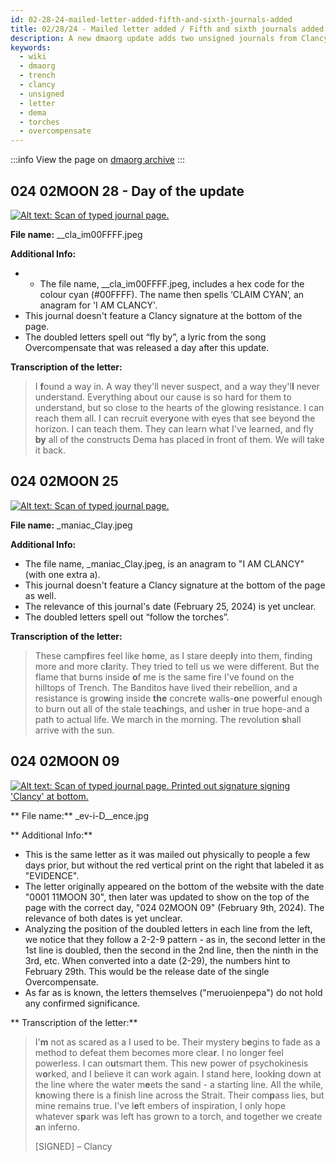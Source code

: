 ```yaml
---
id: 02-28-24-mailed-letter-added-fifth-and-sixth-journals-added
title: 02/28/24 - Mailed letter added / Fifth and sixth journals added
description: A new dmaorg update adds two unsigned journals from Clancy, as well as his letter previously mailed as evidence.
keywords:
  - wiki
  - dmaorg
  - trench
  - clancy
  - unsigned
  - letter
  - dema
  - torches
  - overcompensate
---
```

:::info
View the page on [dmaorg archive](https://www.dmaorg.site/022824-5/found/15398642_14/clancy.html)
:::


## 024 02MOON 28 - Day of the update

[![Alt text: Scan of typed journal page.](./assets/__cla_im00FFFF.jpeg)](./assets/__cla_im00FFFF.jpeg)

**File name:**  __cla_im00FFFF.jpeg

**Additional Info:**
- - The file name, __cla_im00FFFF.jpeg, includes a hex code for the colour cyan (#00FFFF). The name then spells ‘CLAIM CYAN’, an anagram for 'I AM CLANCY'.
- This journal doesn't feature a Clancy signature at the bottom of the page.
- The doubled letters spell out “fly by”, a lyric from the song Overcompensate that was released a day after this update.

**Transcription of the letter:**

> I <b>f</b>ound a way in. A way they'll never suspect, and a way they'l<b>l</b> never understand. Everything about our cause is so hard for them to understand, but so close to the hearts of the glowing resistance. I can reach them all. I can recruit ever<b>y</b>one with eyes that see beyond the horizon. I can teach them. They can learn what I've learned, and fly <b>by</b> all of the constructs Dema has placed in front of them. We will take it back.


## 024 02MOON 25

[![Alt text: Scan of typed journal page.](./assets/_maniac_Clay.jpeg)](./assets/_maniac_Clay.jpeg)

**File name:**  _maniac_Clay.jpeg

**Additional Info:**

- The file name, _maniac_Clay.jpeg, is an anagram to "I AM CLANCY" (with one extra a).
- This journal doesn't feature a Clancy signature at the bottom of the page as well.
- The relevance of this journal's date (February 25, 2024) is yet unclear.
- The doubled letters spell out “follow the torches”.

**Transcription of the letter:**

> These camp<b>f</b>ires feel like h<b>o</b>me, as I stare deep<b>l</b>y into them, finding more and more c<b>l</b>arity. They tried to tell us we were different. But the flame that burns inside <b>o</b>f me is the same fire I've found on the hilltops of Trench. The Banditos have lived their rebellion, and a resistance is gro<b>w</b>ing inside <b>the</b> concre<b>t</b>e walls-<b>o</b>ne powe<b>r</b>ful enough to burn out all of the stale tea<b>ch</b>ings, and ush<b>e</b>r in true hope-and a path to actual life. We march in the morning. The revolution <b>s</b>hall arrive with the sun.


## 024 02MOON 09

[![Alt text: Scan of typed journal page. Printed out signature signing 'Clancy' at bottom.](./assets/_ev-i-D__ence.jpg)](./assets/_ev-i-D__ence.jpg)


** File name:**  _ev-i-D__ence.jpg

** Additional Info:**
- This is the same letter as it was mailed out physically to people a few days prior, but without the red vertical print on the right that labeled it as "EVIDENCE".
- The letter originally appeared on the bottom of the website with the date "0001 11MOON 30", then later was updated to show on the top of the page with the correct day, "024 02MOON 09" (February 9th, 2024). The relevance of both dates is yet unclear.
- Analyzing the position of the doubled letters in each line from the left, we notice that they follow a 2-2-9 pattern - as in, the second letter in the 1st line is doubled, then the second in the 2nd line, then the ninth in the 3rd, etc. When converted into a date (2-29), the numbers hint to February 29th. This would be the release date of the single Overcompensate.
- As far as is known, the letters themselves ("meruoienpepa") do not hold any confirmed significance.

** Transcription of the letter:**

> I'<b>m</b> not as scared as a I used to be. Their mystery b<b>e</b>gins to fade as a method to defeat them becomes more clea<b>r</b>. I no longer feel powerless. I can o<b>u</b>tsmart them. This new power of psychokinesis w<b>o</b>rked, and I believe it can work again. I stand here, look<b>i</b>ng down at the line where the water m<b>e</b>ets the sand - a starting line. All the while, k<b>n</b>owing there is a finish Iine across the Strait. Their com<b>p</b>ass lies, but mine remains true. I've l<b>e</b>ft embers of inspiration, I only hope whatever s<b>p</b>ark was left has grown to a torch, and together we create <b>a</b>n inferno. 
>
> [SIGNED] – Clancy

